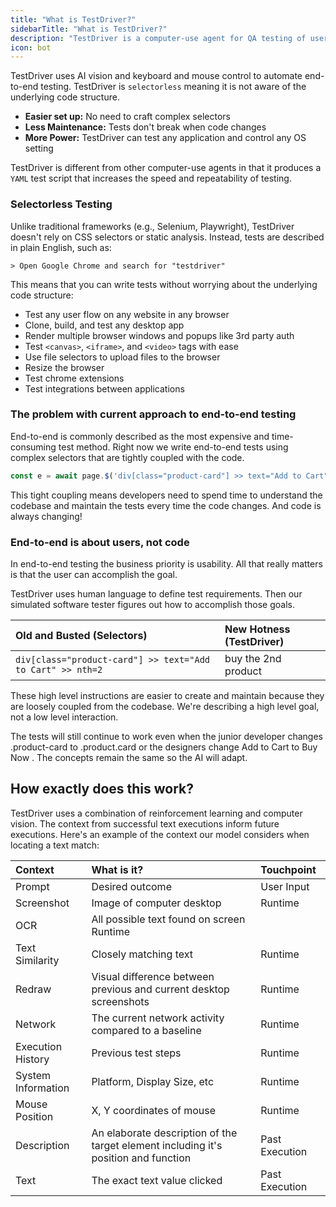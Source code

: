 ```yaml
---
title: "What is TestDriver?"
sidebarTitle: "What is TestDriver?"
description: "TestDriver is a computer-use agent for QA testing of user interfaces."
icon: bot
---
```


TestDriver uses AI vision and keyboard and mouse control to automate end-to-end testing. TestDriver is `selectorless` meaning it is not aware of the underlying code structure.

- **Easier set up:** No need to craft complex selectors
- **Less Maintenance:** Tests don't break when code changes
- **More Power:** TestDriver can test any application and control any OS setting

TestDriver is different from other computer-use agents in that it produces a `YAML` test script that increases the speed and repeatability of testing.

### Selectorless Testing

Unlike traditional frameworks (e.g., Selenium, Playwright), TestDriver doesn't rely on CSS selectors or static analysis. Instead, tests are described in plain English, such as:

```
> Open Google Chrome and search for "testdriver"
```

This means that you can write tests without worrying about the underlying code structure:

- Test any user flow on any website in any browser
- Clone, build, and test any desktop app
- Render multiple browser windows and popups like 3rd party auth
- Test `<canvas>`, `<iframe>`,  and `<video>` tags with ease
- Use file selectors to upload files to the browser
- Resize the browser
- Test chrome extensions
- Test integrations between applications

### The problem with current approach to end-to-end testing

End-to-end is commonly described as the most expensive and time-consuming test method. Right now we write end-to-end tests using complex selectors that are tightly coupled with the code. 

```js
const e = await page.$('div[class="product-card"] >> text="Add to Cart" >> nth=2');
```

This tight coupling means developers need to spend time to understand the codebase and maintain the tests every time the code changes. And code is always changing!

### End-to-end is about users, not code

In end-to-end testing the business priority is usability. All that really matters is that the user can accomplish the goal. 

TestDriver uses human language to define test requirements. Then our simulated software tester figures out how to accomplish those goals.

Old and Busted (Selectors)  | New Hotness (TestDriver)
|:----------------------|:-------------------|
```div[class="product-card"] >> text="Add to Cart" >> nth=2``` | buy the 2nd product

These high level instructions are easier to create and maintain because they are loosely coupled from the codebase. We're describing a high level goal, not a low level interaction.

The tests will still continue to work even when the junior developer changes .product-card to .product.card or the designers change Add to Cart to Buy Now . The concepts remain the same so the AI will adapt. 

## How exactly does this work?

TestDriver uses a combination of reinforcement learning and computer vision. The context from successful text executions inform future executions. Here's an example of the context our model considers when locating a text match:

Context| What is it? | Touchpoint
|:----------|:------------------|:----------------|
Prompt | Desired outcome | User Input
Screenshot | Image of computer desktop | Runtime
OCR | All possible text found on screen  Runtime
Text Similarity | Closely matching text | Runtime 
Redraw | Visual difference between previous and current desktop screenshots | Runtime
Network | The current network activity compared to a baseline | Runtime
Execution History | Previous test steps | Runtime
System Information | Platform, Display Size, etc | Runtime
Mouse Position | X, Y coordinates of mouse | Runtime
Description | An elaborate description of the target element including it's position and function | Past Execution
Text | The exact text value clicked | Past Execution
